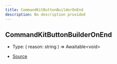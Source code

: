 ```yaml
---
title: CommandKitButtonBuilderOnEnd
description: No description provided
---
```


## CommandKitButtonBuilderOnEnd

- Type: (
  reason: string
) => Awaitable\<void>

- [Source](https://github.com/underctrl-io/commandkit/blob/98b939d6fdf8beaae597b4dc0351a139da52ee8d/packages/commandkit/src/components/v1/button/ButtonKit.ts#L44)